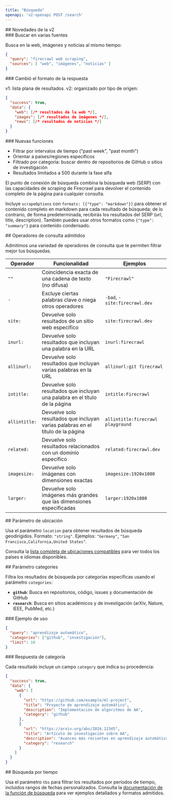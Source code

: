 ```yaml
---
title: "Búsqueda"
openapi: 'v2-openapi POST /search'
---
```


<div id="whats-new-in-v2">
  ## Novedades de la v2
</div>

<div id="search-multiple-sources">
  ### Buscar en varias fuentes
</div>

Busca en la web, imágenes y noticias al mismo tiempo:

```json
{
  "query": "firecrawl web scraping",
  "sources": [ "web", "imágenes", "noticias" ]
}
```


<div id="response-format-changed">
  ### Cambió el formato de la respuesta
</div>

v1: lista plana de resultados. v2: organizado por tipo de origen:

```json
{
  "success": true,
  "data": {
    "web": [/* resultados de la web */],
    "images": [/* resultados de imágenes */],
    "news": [/* resultados de noticias */]
  }
}
```


<div id="new-features">
  ### Nuevas funciones
</div>

- Filtrar por intervalos de tiempo ("past week", "past month")
- Orientar a países/regiones específicos
- Filtrado por categoría: buscar dentro de repositorios de GitHub o sitios de investigación
- Resultados limitados a 500 durante la fase alfa

El punto de conexión de búsqueda combina la búsqueda web (SERP) con las capacidades de scraping de Firecrawl para devolver el contenido completo de la página para cualquier consulta.

Incluye `scrapeOptions` con `formats: [{"type": "markdown"}]` para obtener el contenido completo en markdown para cada resultado de búsqueda; de lo contrario, de forma predeterminada, recibirás los resultados del SERP (url, title, description). También puedes usar otros formatos como `{"type": "summary"}` para contenido condensado.

<div id="supported-query-operators">
  ## Operadores de consulta admitidos
</div>

Admitimos una variedad de operadores de consulta que te permiten filtrar mejor tus búsquedas.

| Operador | Funcionalidad | Ejemplos |
---|-|-|
| `""` | Coincidencia exacta de una cadena de texto (no difusa) | `"Firecrawl"`
| `-` | Excluye ciertas palabras clave o niega otros operadores | `-bad`, `-site:firecrawl.dev`
| `site:` | Devuelve solo resultados de un sitio web específico | `site:firecrawl.dev`
| `inurl:` | Devuelve solo resultados que incluyan una palabra en la URL | `inurl:firecrawl`
| `allinurl:` | Devuelve solo resultados que incluyan varias palabras en la URL | `allinurl:git firecrawl`
| `intitle:` | Devuelve solo resultados que incluyan una palabra en el título de la página | `intitle:Firecrawl`
| `allintitle:` | Devuelve solo resultados que incluyan varias palabras en el título de la página | `allintitle:firecrawl playground`
| `related:` | Devuelve solo resultados relacionados con un dominio específico | `related:firecrawl.dev`
| `imagesize:` | Devuelve solo imágenes con dimensiones exactas | `imagesize:1920x1080`
| `larger:` | Devuelve solo imágenes más grandes que las dimensiones especificadas | `larger:1920x1080`

<div id="location-parameter">
  ## Parámetro de ubicación
</div>

Usa el parámetro `location` para obtener resultados de búsqueda geodirigidos. Formato: `"string"`. Ejemplos: `"Germany"`, `"San Francisco,California,United States"`.

Consulta la [lista completa de ubicaciones compatibles](https://firecrawl.dev/search_locations.json) para ver todos los países e idiomas disponibles.

<div id="categories-parameter">
  ## Parámetro categories
</div>

Filtra los resultados de búsqueda por categorías específicas usando el parámetro `categories`:

- **`github`**: Busca en repositorios, código, issues y documentación de GitHub
- **`research`**: Busca en sitios académicos y de investigación (arXiv, Nature, IEEE, PubMed, etc.)

<div id="example-usage">
  ### Ejemplo de uso
</div>

```json
{
  "query": "aprendizaje automático",
  "categories": ["github", "investigación"],
  "limit": 10
}
```


<div id="category-response">
  ### Respuesta de categoría
</div>

Cada resultado incluye un campo `category` que indica su procedencia:

```json
{
  "success": true,
  "data": {
    "web": [
      {
        "url": "https://github.com/example/ml-project",
        "title": "Proyecto de aprendizaje automático",
        "description": "Implementación de algoritmos de AA",
        "category": "github"
      },
      {
        "url": "https://arxiv.org/abs/2024.12345",
        "title": "Artículo de investigación sobre AA",
        "description": "Avances más recientes en aprendizaje automático",
        "category": "research"
      }
    ]
  }
}
```


<div id="time-based-search">
  ## Búsqueda por tiempo
</div>

Usa el parámetro `tbs` para filtrar los resultados por períodos de tiempo, incluidos rangos de fechas personalizados. Consulta la [documentación de la función de búsqueda](https://docs.firecrawl.dev/features/search#time-based-search) para ver ejemplos detallados y formatos admitidos.